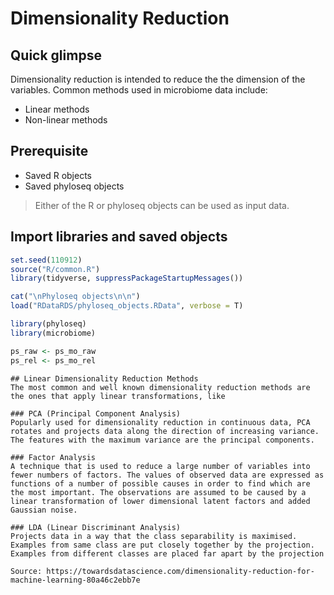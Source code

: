# Dimensionality Reduction {#data-reduction}

## Quick glimpse
Dimensionality reduction is intended to reduce the the dimension of the variables. Common methods used in microbiome data include:

- Linear methods
- Non-linear methods

## Prerequisite
- Saved R objects
- Saved phyloseq objects

> Either of the R or phyloseq objects can be used as input data.

## Import libraries and saved objects
```r
set.seed(110912)
source("R/common.R")
library(tidyverse, suppressPackageStartupMessages())

cat("\nPhyloseq objects\n\n")
load("RDataRDS/phyloseq_objects.RData", verbose = T)
```
```r
library(phyloseq)
library(microbiome)

ps_raw <- ps_mo_raw
ps_rel <- ps_mo_rel
```

```block
## Linear Dimensionality Reduction Methods
The most common and well known dimensionality reduction methods are the ones that apply linear transformations, like

### PCA (Principal Component Analysis)
Popularly used for dimensionality reduction in continuous data, PCA rotates and projects data along the direction of increasing variance. The features with the maximum variance are the principal components.

### Factor Analysis
A technique that is used to reduce a large number of variables into fewer numbers of factors. The values of observed data are expressed as functions of a number of possible causes in order to find which are the most important. The observations are assumed to be caused by a linear transformation of lower dimensional latent factors and added Gaussian noise.

### LDA (Linear Discriminant Analysis)
Projects data in a way that the class separability is maximised. Examples from same class are put closely together by the projection. Examples from different classes are placed far apart by the projection

Source: https://towardsdatascience.com/dimensionality-reduction-for-machine-learning-80a46c2ebb7e
```


